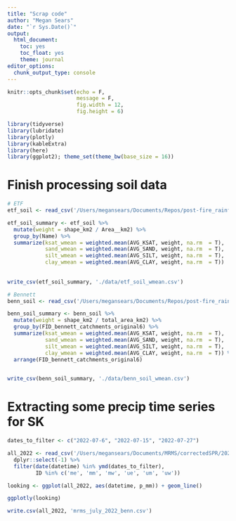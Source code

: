 ```yaml
---
title: "Scrap code"
author: "Megan Sears"
date: "`r Sys.Date()`"
output:
  html_document:
    toc: yes
    toc_float: yes
    theme: journal
editor_options:
  chunk_output_type: console
---
```


```r

knitr::opts_chunk$set(echo = F,
                      message = F,
                      fig.width = 12,
                      fig.height = 6)

library(tidyverse)
library(lubridate)
library(plotly)
library(kableExtra)
library(here)
library(ggplot2); theme_set(theme_bw(base_size = 16))

```

# Finish processing soil data

```r
# ETF
etf_soil <- read_csv('/Users/megansears/Documents/Repos/post-fire_rainfall/data/etf_soil.csv')

etf_soil_summary <- etf_soil %>%
  mutate(weight = shape_km2 / Area__km2) %>%
  group_by(Name) %>%
  summarize(ksat_wmean = weighted.mean(AVG_KSAT, weight, na.rm  = T),
            sand_wmean = weighted.mean(AVG_SAND, weight, na.rm  = T),
            silt_wmean = weighted.mean(AVG_SILT, weight, na.rm  = T),
            clay_wmean = weighted.mean(AVG_CLAY, weight, na.rm  = T))
         
  
write_csv(etf_soil_summary, './data/etf_soil_wmean.csv')

# Bennett
benn_soil <- read_csv('/Users/megansears/Documents/Repos/post-fire_rainfall/data/benn_soils_areaweight.csv')

benn_soil_summary <- benn_soil %>%
  mutate(weight = shape_km2 / total_area_km2) %>%
  group_by(FID_bennett_catchments_original6) %>%
  summarize(ksat_wmean = weighted.mean(AVG_KSAT, weight, na.rm  = T),
            sand_wmean = weighted.mean(AVG_SAND, weight, na.rm  = T),
            silt_wmean = weighted.mean(AVG_SILT, weight, na.rm  = T),
            clay_wmean = weighted.mean(AVG_CLAY, weight, na.rm  = T)) %>%
  arrange(FID_bennett_catchments_original6)

  
write_csv(benn_soil_summary, './data/benn_soil_wmean.csv')

```

# Extracting some precip time series for SK

```r

dates_to_filter <- c("2022-07-6", "2022-07-15", "2022-07-27")

all_2022 <- read_csv('/Users/megansears/Documents/MRMS/correctedSPR/2022/catchments_2022_mrms.csv') %>%
  dplyr::select(-1) %>%
  filter(date(datetime) %in% ymd(dates_to_filter),
         ID %in% c('me', 'mm', 'mw', 'ue', 'um', 'uw'))

looking <- ggplot(all_2022, aes(datetime, p_mm)) + geom_line()

ggplotly(looking)

write.csv(all_2022, 'mrms_july_2022_benn.csv')

```

